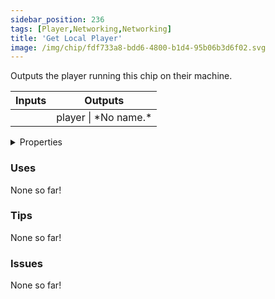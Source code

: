 ```yaml
---
sidebar_position: 236
tags: [Player,Networking,Networking]
title: 'Get Local Player'
image: /img/chip/fdf733a8-bdd6-4800-b1d4-95b06b3d6f02.svg
---
```


Outputs the player running this chip on their machine.



<IChip uuid="fdf733a8-bdd6-4800-b1d4-95b06b3d6f02"/>

<table><thead><tr><th>Inputs</th><th>Outputs</th></tr></thead><tbody><tr><td /><td>player | *No name.*</td></tr></tbody></table>

<details>
  <summary>Properties</summary>
  <div>
    <div>
    <table>
      <tbody>
        <tr>
          <td>Is beta required?</td>
          <td>No</td>
        </tr>
        <tr>
          <td>Is chip a trolling risk?</td>
          <td>No</td>
        </tr>
        <tr>
          <td>Is chip a role assignment risk?</td>
          <td>No</td>
        </tr>
        <tr>
          <td>Chip UUID</td>
          <td>fdf733a8-bdd6-4800-b1d4-95b06b3d6f02</td>
        </tr>
        <tr>
          <td>Room availability</td>
          <td>Available everywhere</td>
        </tr>
      </tbody>
    </table>
    </div>
  </div>
</details>

### Uses

None so far!

### Tips

None so far!

### Issues

None so far!
